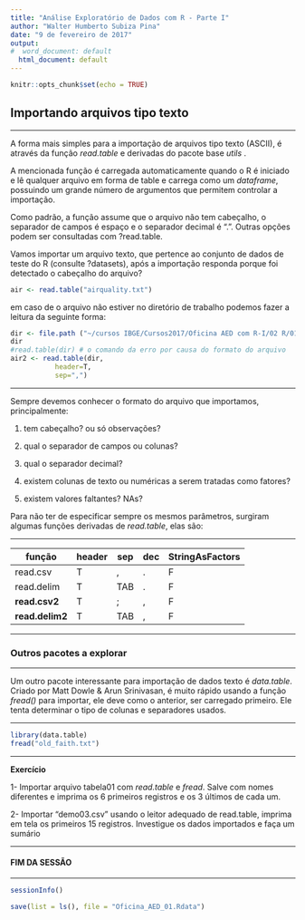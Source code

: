 ---
title: "Análise Exploratório de Dados com R - Parte I"
author: "Walter Humberto Subiza Pina"
date: "9 de fevereiro de 2017"
output:
#  word_document: default
  html_document: default
---

```{r setup, include=FALSE}
knitr::opts_chunk$set(echo = TRUE)
```

## Importando arquivos tipo texto

---

A forma mais simples para a importação de arquivos tipo texto (ASCII), é através da função _read.table_ e derivadas do pacote base *utils* . 

A mencionada função é carregada automaticamente quando o R é iniciado e lê qualquer arquivo em forma de table e carrega como um _dataframe_, possuindo um grande número de argumentos que permitem controlar a importação.  

Como padrão, a função assume que o arquivo não tem cabeçalho, o separador de campos é espaço e o separador decimal é ".". 
Outras opções podem ser consultadas com ?read.table.

Vamos importar um arquivo texto, que pertence ao conjunto de dados de teste do R (consulte ?datasets), após a importação responda porque foi detectado o cabeçalho do arquivo?


```{r}
air <- read.table("airquality.txt")
```


em caso de o arquivo não estiver no diretório de trabalho podemos fazer a leitura da seguinte forma:


```{r}
dir <- file.path ("~/cursos IBGE/Cursos2017/Oficina AED com R-I/02 R/01 Importação/01 texto","airquality2.txt" )
dir
#read.table(dir) # o comando da erro por causa do formato do arquivo
air2 <- read.table(dir,
           header=T,
           sep=",")
```

---

Sempre devemos conhecer o formato do arquivo que importamos, principalmente:

1. tem cabeçalho? ou só observações?

2. qual o separador de campos ou colunas?

3. qual o separador decimal?

4. existem colunas de texto ou numéricas a serem tratadas como fatores?

5. existem valores faltantes? NAs?

Para não ter de especificar sempre os mesmos parâmetros, surgiram algumas funções derivadas de _read.table_, elas são:

---


| função      | header |  sep | dec |  StringAsFactors  | 
|-------------|-------|------|---|-----------------|
| read.csv    |T      |,     | . | F               |
| read.delim  |T      |TAB   |.  | F               |
| **read.csv2**   |T      | ;    |,  | F               |
| **read.delim2** |T      |TAB   |,  | F               |


---

### Outros pacotes a explorar

---

Um outro pacote interessante para importação de dados texto é _data.table_.
Criado por Matt Dowle & Arun Srinivasan, é muito rápido usando a função _fread()_ para importar, ele deve como o anterior, ser carregado primeiro. Ele tenta determinar o tipo de colunas e separadores usados.

---


```{r}
library(data.table)
fread("old_faith.txt")

```

---

**Exercício**

1- Importar arquivo tabela01 com _read.table_ e _fread_. Salve com nomes diferentes e imprima os 6 primeiros registros e os 3 últimos de cada um.

2-  Importar "demo03.csv" usando o leitor adequado de read.table, imprima em tela os primeiros 15 registros. 
 Investigue os dados importados e faça um sumário

---

 
####  FIM DA SESSÃO

---

```{r}
sessionInfo()

save(list = ls(), file = "Oficina_AED_01.Rdata") 
```
